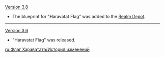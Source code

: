 {{Change History/Header}}
[[Version 3.8]]
* The blueprint for "Haravatat Flag" was added to the [[Realm Depot]].
----
[[Version 3.6]]
* "Haravatat Flag" was released.
<noinclude>
[[ru:Флаг Хараватата/История изменений]]
</noinclude>